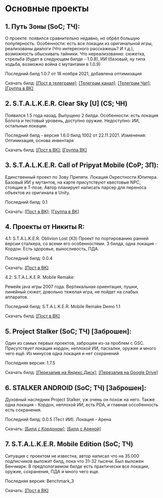 # Основные проекты

## 1. Путь Зоны (SoC; ТЧ):
О проекте: появился сравнительно недавно, но обрёл большую популярность. Особенности: есть все локации из оригинальной игры, реализованы диалоги (Что интересного расскажешь? И т.д.), возможность обыскивать тайники. Что нереализованно: сюжетка, стрельба (будет в следующем билде - 1.0.8), ИИ (базовый, ну типа ходьба, возможно война с мутантами в 1.0.9) 


Последний билд 1.0.7 от 18 ноября 2021, добавлена оптимизация

Скачать билд: [[Пост в телеграме]](https://t.me/GartGame/104); [[Телеграм канал]](https://t.me/GartGame); [[Телеграм Чат]](https://t.me/GartGameChat); [[Группа в ВК]](https://vk.com/gartgame)

## 2. S.T.A.L.K.E.R. Clear Sky [U] (CS; ЧН)
Появился 1.5 года назад. Выпущено 2 билда.
Особенности: есть локация Болота и тестовый уровень, доступно оружие. Недоступно: ИИ, остальные локации.


Последний билд - версия 1.6.0 билд 1002 от 22.11.2021. Изменения: Оптимизация, основа инвентаря

Скачать билд: [[Пост в ВК]](https://vk.com/wall-182231606_2346); [[Группа ВК]](https://vk.com/stalkerumobile)

## 3. S.T.A.L.K.E.R. Call of Pripyat Mobile (CoP; ЗП):
Единственный проект по Зову Припяти. Локация Окрестности Юпитера. Базовый ИИ у мутантов, на карте присутствуют квестовые NPC, стоящие в Т-позе. Автор планирует написать парсер для переноса объектов из оригинала в Unity.

Последний билд: 0.1

Скачать: [[Пост в ВК]](https://vk.com/wall-181941504_9014); [[Группа в ВК]](https://vk.com/stalker.cop.mobile)

## 4. Проекты от Никиты R:
4.1: S.T.A.L.K.E.R. Oblivion Lost (ХЗ)
Проект по портированию ранней версии сталкера, со всеми его особенностями.
3 билда, одна локация - Кордон. Есть здоровье, выносливость, ПДА.

Последний билд: 0.0.4

Скачать: [[Пост в ВК]](https://vk.com/wall-200764374_192)

4.2: S.T.A.L.K.E.R. Mobile Remake:

Ремейк java игры 2007 года. Вертикальная ориентация, пушки, линейный сюжет, довольно тяжелая игра, не пойдет на слабых аппаратов.

Последний билд: S.T.A.L.K.E.R. Mobile Remake Demo 1.1

Скачать билд: [[Пост в ВК]](https://vk.com/wall-200764374_645)

## 5. Project Stalker (SoC; ТЧ) [Заброшен]:
Один из самых первых проектов, заброшен из-за проблем с GSC. Присутствует локация кордон, неплохой ИИ, пасхалки, оружие и много чего ещё. Из минусов одна локация и нет сохранений

Последняя версия: 1.7.5

Скачать билд: [[Перезалив на Яндекс.Диск]](https://disk.yandex.ru/d/zWoU2RTyrdOKxA); [[Перезалив на Google Drive]](https://drive.google.com/file/d/1QcjrWeJ6opUSSph8_MgjYd1GElIRezJX/view?usp=drivesdk)

## 6. STALKER ANDROID (SoC; ТЧ) [Заброшен]:
Духовный наследник Project Stalker, уж очень он похож на него. Также одна локация - Кордон, неплохой ИИ, есть PDA, и главная оссобенность есть сохранения. 

Последний билд: 0.0.5 (Тест ИИ). Локация - Арена

Скачать: [[Билд с Кордоном]](https://vk.com/wall-174809909_12652); [[Билд с Ареной]](https://vk.com/wall-174809909_14326)

## 7. S.T.A.L.K.E.R. Mobile Edition (SoC; ТЧ)
Ситуация с проектом не известна, автор написал что на 35.000 подписчиков выложит билд, пока что 31-32 тысячи.
Был выложен Бенчмарк. В предпологаемом билде есть практически все локации, оружие, сохранения, ПДА и много чего еще.

Последняя версия: Benchmark_3

Скачать: [[Пост в ВК]](https://vk.com/wall-184902497_39772)
